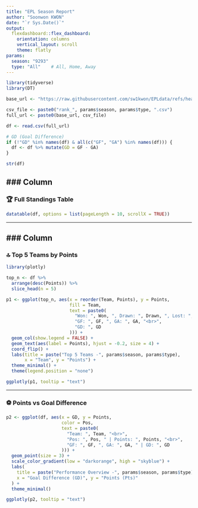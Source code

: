 ```yaml
---
title: "EPL Season Report"
author: "Soonwon KWON"
date: "`r Sys.Date()`"
output: 
  flexdashboard::flex_dashboard:
    orientation: columns
    vertical_layout: scroll
    theme: flatly
params:
  season: "9293"
  type: "All"    # All, Home, Away
---
```


```r
library(tidyverse)
library(DT)

base_url <- "https://raw.githubusercontent.com/sw1kwon/EPLdata/refs/heads/main/rank/"

csv_file <- paste0("rank_", params$season, params$type, ".csv")
full_url <- paste0(base_url, csv_file)

df <- read.csv(full_url)

# GD (Goal Difference)
if (!"GD" %in% names(df) & all(c("GF", "GA") %in% names(df))) {
  df <- df %>% mutate(GD = GF - GA)
}

str(df)
```

### Column {data-width=500}
-----------------------------------------------------------------------

### 🏆 Full Standings Table

```r
datatable(df, options = list(pageLength = 10, scrollX = TRUE))
```

---

### Column {data-width=500}
-----------------------------------------------------------------------

### 🔝 Top 5 Teams by Points

```r
library(plotly)

top_n <- df %>% 
  arrange(desc(Points)) %>% 
  slice_head(n = 5)

p1 <- ggplot(top_n, aes(x = reorder(Team, Points), y = Points,
                        fill = Team,
                        text = paste0(
                          "Won: ", Won, ", Drawn: ", Drawn, ", Lost: ", Lost, "<br>",
                          "GF: ", GF, ", GA: ", GA, "<br>",
                          "GD: ", GD
                        ))) +
  geom_col(show.legend = FALSE) +
  geom_text(aes(label = Points), hjust = -0.2, size = 4) +
  coord_flip() +
  labs(title = paste("Top 5 Teams -", params$season, params$type),
       x = "Team", y = "Points") +
  theme_minimal() +
  theme(legend.position = "none")

ggplotly(p1, tooltip = "text")
```

---

### ⚽ Points vs Goal Difference

```r
p2 <- ggplot(df, aes(x = GD, y = Points,
                     color = Pos,
                     text = paste0(
                       "Team: ", Team, "<br>",
                       "Pos: ", Pos, " | Points: ", Points, "<br>",
                       "GF: ", GF, ", GA: ", GA, " | GD: ", GD
                     ))) +
  geom_point(size = 3) +
  scale_color_gradient(low = "darkorange", high = "skyblue") +
  labs(
    title = paste("Performance Overview -", params$season, params$type),
    x = "Goal Difference (GD)", y = "Points (Pts)"
  ) +
  theme_minimal()

ggplotly(p2, tooltip = "text")
```
